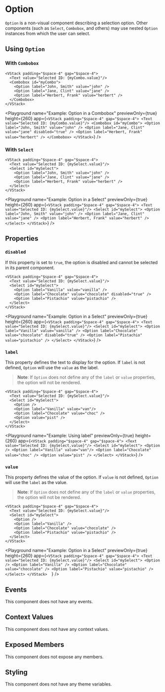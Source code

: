 
# Option

`Option` is a non-visual component describing a selection option. Other components (such as `Select`, `Combobox`, and others) may use nested `Option` instances from which the user can select.

## Using `Option`

### With `Combobox`

```ueml copy {4-6}
<VStack padding="$space-4" gap="$space-4">
  <Text value="Selected ID: {myCombo.value}"/>
  <Combobox id="myCombo">
    <Option label="John, Smith" value="john" />
    <Option label="Jane, Clint" value="jane" />
    <Option label="Herbert, Frank" value="herbert" />
  </Combobox>
</VStack>
```

<Playground
  name="Example: Option in a Combobox"
  previewOnly={true}
  height={260}
  app={`
    <VStack padding="$space-4" gap="$space-4">
      <Text value="Selected ID: {myCombo.value}"/>
      <Combobox id="myCombo">
        <Option label="John, Smith" value="john" />
        <Option label="Jane, Clint" value="jane" disabled="true" />
        <Option label="Herbert, Frank" value="herbert" />
      </Combobox>
    </VStack>
  `}
/>

### With `Select`

```ueml copy {4-6}
<VStack padding="$space-4" gap="$space-4">
  <Text value="Selected ID: {mySelect.value}"/>
  <Select id="mySelect">
    <Option label="John, Smith" value="john" />
    <Option label="Jane, Clint" value="jane" />
    <Option label="Herbert, Frank" value="herbert" />
  </Select>
</VStack>
```

<Playground
  name="Example: Option in a Select"
  previewOnly={true}
  height={260}
  app={`
    <VStack padding="$space-4" gap="$space-4">
      <Text value="Selected ID: {mySelect.value}"/>
      <Select id="mySelect">
        <Option label="John, Smith" value="john" />
        <Option label="Jane, Clint" value="jane" />
        <Option label="Herbert, Frank" value="herbert" />
      </Select>
    </VStack>
  `}
/>

## Properties

### `disabled`

If this property is set to `true`, the option is disabled and cannot be selected in its parent component.

```ueml copy /disabled="true"/
<VStack padding="$space-4" gap="$space-4">
  <Text value="Selected ID: {mySelect.value}"/>
  <Select id="mySelect">
    <Option label="Vanilla" value="vanilla" />
    <Option label="Chocolate" value="chocolate" disabled="true" />
    <Option label="Pistachio" value="pistachio" />
  </Select>
</VStack>
```

<Playground
  name="Example: Option in a Select"
  previewOnly={true}
  height={260}
  app={`
    <VStack padding="$space-4" gap="$space-4">
      <Text value="Selected ID: {mySelect.value}"/>
      <Select id="mySelect">
        <Option label="Vanilla" value="vanilla" />
        <Option label="Chocolate" value="chocolate" disabled="true" />
        <Option label="Pistachio" value="pistachio" />
      </Select>
    </VStack>
  `}
/>

### `label`

This property defines the text to display for the option. If `label` is not defined, `Option` will use the `value` as the label.

> **Note**: If `Option` does not define any of the `label` or `value` properties, the option will not be rendered.

```ueml copy
<VStack padding="$space-4" gap="$space-4">
  <Text value="Selected ID: {mySelect.value}"/>
  <Select id="mySelect">
    <Option />
    <Option label="Vanilla" value="van"/>
    <Option label="Chocolate" value="choc" />
    <Option value="pist" />
  </Select>
</VStack>
```

<Playground
  name="Example: Using label"
  previewOnly={true}
  height={260}
  app={`
    <VStack padding="$space-4" gap="$space-4">
      <Text value="Selected ID: {mySelect.value}"/>
      <Select id="mySelect">
        <Option />
        <Option label="Vanilla" value="van"/>
        <Option label="Chocolate" value="choc" />
        <Option value="pist" />
      </Select>
    </VStack>
  `}
/>

### `value`

This property defines the value of the option. If `value` is not defined, `Option` will use the `label` as the value.

> **Note**: If `Option` does not define any of the `label` or `value` properties, the option will not be rendered.

```ueml copy
<VStack padding="$space-4" gap="$space-4">
  <Text value="Selected ID: {mySelect.value}"/>
  <Select id="mySelect">
    <Option />
    <Option label="Vanilla" />
    <Option label="Chocolate" value="chocolate" />
    <Option label="Pistachio" value="pistachio" />
  </Select>
</VStack>  
```

<Playground
  name="Example: Option in a Select"
  previewOnly={true}
  height={260}
  app={`
    <VStack padding="$space-4" gap="$space-4">
      <Text value="Selected ID: {mySelect.value}"/>
      <Select id="mySelect">
        <Option />
        <Option label="Vanilla" />
        <Option label="Chocolate" value="chocolate" />
        <Option label="Pistachio" value="pistachio" />
      </Select>
    </VStack>  
  `}
/>

## Events

This component does not have any events.

## Context Values

This component does not have any context values.

## Exposed Members

This component does not expose any members.

## Styling

This component does not have any theme variables.
